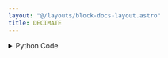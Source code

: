 ```yaml
---
layout: "@/layouts/block-docs-layout.astro"
title: DECIMATE
---
```



<PythonDocsDisplay docstring={docstring} />

<details>
<summary>Python Code</summary>
```python
from flojoy import OrderedPair, flojoy, Matrix, Scalar
import numpy as np
from collections import namedtuple
from typing import Literal

import scipy.signal


@flojoy
def DECIMATE(
    default: OrderedPair | Matrix,
    q: int = 2,
    n: int = 2,
    ftype: str = "iir",
    axis: int = -1,
    zero_phase: bool = True,
) -> OrderedPair | Matrix | Scalar:
    """The DECIMATE node is based on a numpy or scipy function.

    The description of that function is as follows:

        Downsample the signal after applying an anti-aliasing filter.

        By default, an order 8 Chebyshev type I filter is used. A 30 point FIR filter with Hamming window is used if `ftype` is 'fir'.

    Parameters
    ----------
    x : array_like
        The signal to be downsampled, as an N-dimensional array.
    q : int
        The downsampling factor. When using IIR downsampling, it is recommended
        to call `decimate` multiple times for downsampling factors higher than 13.
    n : int, optional
        The order of the filter (1 less than the length for 'fir').
        Defaults to 8 for 'iir' and 20 times the downsampling factor for 'fir'.
    ftype : str {'iir', 'fir'} or "dlti" instance, optional
        If 'iir' or 'fir', specifies the type of lowpass filter.
        If an instance of an "dlti" object, uses that object to filter before downsampling.
    axis : int, optional
        The axis along which to decimate.
    zero_phase : bool, optional
        Prevent phase shift by filtering with 'filtfilt' instead of 'lfilter'
        when using an IIR filter, and shifting the outputs back by the filter's
        group delay when using an FIR filter. The default value of 'True' is
        recommended, since a phase shift is generally not desired.

    .. versionadded:: 0.18.0

    Returns
    -------
    DataContainer
        type 'ordered pair', 'scalar', or 'matrix'
    """

    result = scipy.signal.decimate(
        x=default.y,
        q=q,
        n=n,
        ftype=ftype,
        axis=axis,
        zero_phase=zero_phase,
    )

    if isinstance(result, np.ndarray):
        result = OrderedPair(x=default.x, y=result)
    else:
        assert isinstance(
            result, np.number | float | int
        ), f"Expected np.number, float or int for result, got {type(result)}"
        result = Scalar(c=float(result))

    return result

```
[Find this Flojoy Block on GitHub](https://github.com/flojoy-ai/blocks/blob/main/blocks/SCIPY/SIGNAL/DECIMATE/DECIMATE.py)
</details>


## Example

